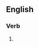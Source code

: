 ==English==

===Verb===
{{head|en|verb form}}

# {{present participle of|stat whore|lang=en|nocat=1}}